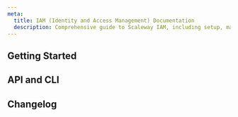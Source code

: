 ```yaml
---
meta:
  title: IAM (Identity and Access Management) Documentation
  description: Comprehensive guide to Scaleway IAM, including setup, management, and best practices for secure access control.
---
```


<ProductHeader
   productName="IAM"
   productLogo="iam"
   description="Identity and Access Management helps you to securely share access to your Scaleway Organization and resources using highly customizable policies and rules."
   url="/identity-and-access-management/iam/quickstart/"
   label="IAM Quickstart"
/>

## Getting Started

<Grid>
    <SummaryCard
        title="Quickstart"
        icon="rocket"
        description="Learn how to create applications, invite users to your Organization, and more, in a few steps."
        label="View Quickstart"
        url="/identity-and-access-management/iam/quickstart/"
    />
    <SummaryCard
        title="Concepts"
        icon="info"
        description="Core concepts that give you a better understanding of IAM."
        label="View Concepts"
        url="/identity-and-access-management/iam/concepts/"
    />
    <SummaryCard
        title="How-Tos"
        icon="help-circle-outline"
        description="Learn how to use IAM via the Scaleway console."
        label="View How-Tos"
        url="/identity-and-access-management/iam/how-to/"
    />
    <SummaryCard
        title="Additional Content"
        icon="book-open-outline"
        description="Check out in-depth information about IAM."
        label="View Additional Content"
        url="/identity-and-access-management/iam/reference-content/"
    />
</Grid>


## API and CLI

<Grid>
    <DefaultCard
        title="Managing projects using Scaleway APIs"
        url="/identity-and-access-management/iam/api-cli/managing-projects/"
        label="Read more"
    />
    <DefaultCard
        title="Using IAM API keys with Object Storage"
        url="/identity-and-access-management/iam/api-cli/using-api-key-object-storage/"
        label="Read more"
    />
</Grid>

<ClickableBanner
    productLogo="cli"
    title="IAM API"
    description="Manage access to your resources and Organization with IAM using the Scaleway API."
    url="https://www.scaleway.com/en/developers/api/iam/"
    label="Go to IAM API"
/>

## Changelog

<ChangelogList
    productName="iam"
    numberOfChanges={3}
/>